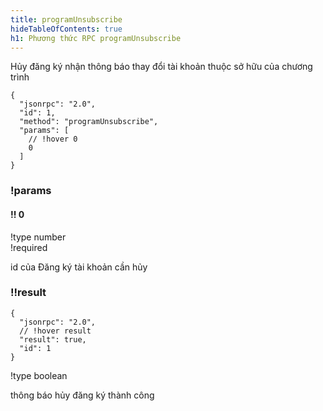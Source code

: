 ```yaml
---
title: programUnsubscribe
hideTableOfContents: true
h1: Phương thức RPC programUnsubscribe
---
```


Hủy đăng ký nhận thông báo thay đổi tài khoản thuộc sở hữu của chương trình

<APIMethod>

```jsonc !!request
{
  "jsonrpc": "2.0",
  "id": 1,
  "method": "programUnsubscribe",
  "params": [
    // !hover 0
    0
  ]
}
```

### !params

#### !! 0

!type number  
!required

id của Đăng ký tài khoản cần hủy

### !!result

```jsonc !response
{
  "jsonrpc": "2.0",
  // !hover result
  "result": true,
  "id": 1
}
```

!type boolean

thông báo hủy đăng ký thành công

</APIMethod>
